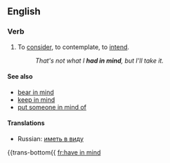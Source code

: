 ==English==

===Verb===
{{infl|en|verb|head=to [[have]] [[in]] [[mind]]}}

# {{idiom}} To [[consider]], to contemplate, to [[intend]].
#:''That's not what I '''had in mind''', but I'll take it.''

====See also====
*[[bear in mind]]
*[[keep in mind]]
*[[put someone in mind of]]

====Translations====
{{trans-top|consider, intend}}
{{trans-mid}}
*Russian: [[иметь в виду]]
{{trans-bottom{{
[[fr:have in mind]]